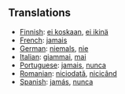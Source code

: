 ==Translations==
*[[Finnish]]: [[ei koskaan]], [[ei ikinä]]
*[[French]]: [[jamais]]
*[[German]]: [[niemals]], [[nie]]
*[[Italian]]: [[giammai]], [[mai]]
*[[Portuguese]]: [[jamais]], [[nunca]]
*[[Romanian]]: [[niciodată]], [[nicicând]]
*[[Spanish]]: [[jamás]], [[nunca]]